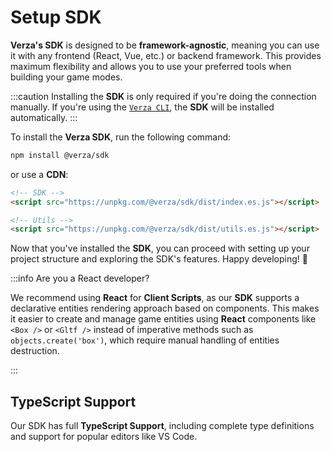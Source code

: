 # Setup SDK

**Verza's SDK** is designed to be **framework-agnostic**, meaning you can use it with any frontend (React, Vue, etc.) or backend framework. This provides maximum flexibility and allows you to use your preferred tools when building your game modes.

:::caution
Installing the **SDK** is only required if you're doing the connection manually. If you're using the [`Verza CLI`](/getting-started/setup-client-script#verza-create-cli), the **SDK** will be installed automatically.
:::

To install the **Verza SDK**, run the following command:

```bash
npm install @verza/sdk
```

or use a **CDN**:

```html
<!-- SDK -->
<script src="https://unpkg.com/@verza/sdk/dist/index.es.js"></script>

<!-- Utils -->
<script src="https://unpkg.com/@verza/sdk/dist/utils.es.js"></script>
```

Now that you've installed the **SDK**, you can proceed with setting up your project structure and exploring the SDK's features. Happy developing! 🧱

:::info Are you a React developer?

We recommend using **React** for **Client Scripts**, as our **SDK** supports a declarative entities rendering approach based on components. This makes it easier to create and manage game entities using **React** components like `<Box />` or `<Gltf />` instead of imperative methods such as `objects.create('box')`, which require manual handling of entities destruction.

:::

## TypeScript Support

Our SDK has full **TypeScript Support**, including complete type definitions and support for popular editors like VS Code.
